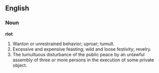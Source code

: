 ==English==

===Noun===

'''riot'''

#Wanton or unrestrained behavior; uproar; tumult.
#Excessive and expensive feasting; wild and loose festivity; revelry.
#The tumultuous disturbance of the public peace by an unlawful assembly of three or more persons in the execution of some private object.